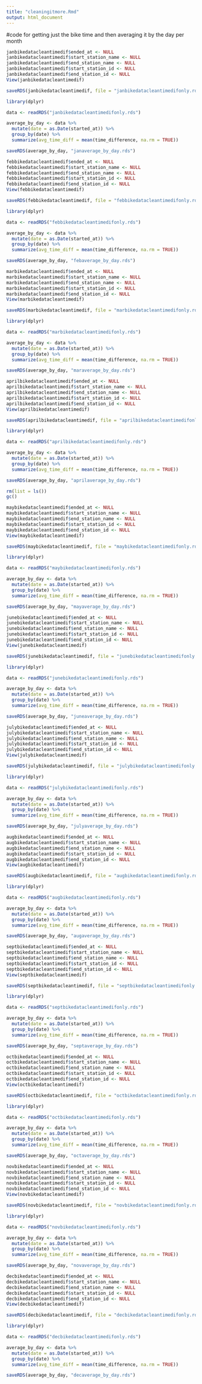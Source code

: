 ```yaml
---
title: "cleaningitmore.Rmd"
output: html_document
---
```


#code for getting just the bike time and then averaging it by the day per month
```r
janbikedatacleantimedif$ended_at <- NULL
janbikedatacleantimedif$start_station_name <- NULL
janbikedatacleantimedif$end_station_name <- NULL
janbikedatacleantimedif$start_station_id <- NULL
janbikedatacleantimedif$end_station_id <- NULL
View(janbikedatacleantimedif)

saveRDS(janbikedatacleantimedif, file = "janbikedatacleantimedifonly.rds")
```

```r
library(dplyr)

data <- readRDS("janbikedatacleantimedifonly.rds")  

average_by_day <- data %>%
  mutate(date = as.Date(started_at)) %>%   
  group_by(date) %>%                     
  summarize(avg_time_diff = mean(time_difference, na.rm = TRUE)) 

saveRDS(average_by_day, "janaverage_by_day.rds")
```


```r
febbikedatacleantimedif$ended_at <- NULL
febbikedatacleantimedif$start_station_name <- NULL
febbikedatacleantimedif$end_station_name <- NULL
febbikedatacleantimedif$start_station_id <- NULL
febbikedatacleantimedif$end_station_id <- NULL
View(febbikedatacleantimedif)

saveRDS(febbikedatacleantimedif, file = "febbikedatacleantimedifonly.rds")

```

```r
library(dplyr)

data <- readRDS("febbikedatacleantimedifonly.rds")  

average_by_day <- data %>%
  mutate(date = as.Date(started_at)) %>%   
  group_by(date) %>%                     
  summarize(avg_time_diff = mean(time_difference, na.rm = TRUE)) 

saveRDS(average_by_day, "febaverage_by_day.rds")
```

```r
marbikedatacleantimedif$ended_at <- NULL
marbikedatacleantimedif$start_station_name <- NULL
marbikedatacleantimedif$end_station_name <- NULL
marbikedatacleantimedif$start_station_id <- NULL
marbikedatacleantimedif$end_station_id <- NULL
View(marbikedatacleantimedif)

saveRDS(marbikedatacleantimedif, file = "marbikedatacleantimedifonly.rds")
```

```r
library(dplyr)

data <- readRDS("marbikedatacleantimedifonly.rds")  

average_by_day <- data %>%
  mutate(date = as.Date(started_at)) %>%   
  group_by(date) %>%                     
  summarize(avg_time_diff = mean(time_difference, na.rm = TRUE)) 

saveRDS(average_by_day, "maraverage_by_day.rds")
```

```r
aprilbikedatacleantimedif$ended_at <- NULL
aprilbikedatacleantimedif$start_station_name <- NULL
aprilbikedatacleantimedif$end_station_name <- NULL
aprilbikedatacleantimedif$start_station_id <- NULL
aprilbikedatacleantimedif$end_station_id <- NULL
View(aprilbikedatacleantimedif)

saveRDS(aprilbikedatacleantimedif, file = "aprilbikedatacleantimedifonly.rds")
```

```r
library(dplyr)

data <- readRDS("aprilbikedatacleantimedifonly.rds")  

average_by_day <- data %>%
  mutate(date = as.Date(started_at)) %>%   
  group_by(date) %>%                     
  summarize(avg_time_diff = mean(time_difference, na.rm = TRUE)) 

saveRDS(average_by_day, "aprilaverage_by_day.rds")
```

```r
rm(list = ls())  
gc()
```


```r
maybikedatacleantimedif$ended_at <- NULL
maybikedatacleantimedif$start_station_name <- NULL
maybikedatacleantimedif$end_station_name <- NULL
maybikedatacleantimedif$start_station_id <- NULL
maybikedatacleantimedif$end_station_id <- NULL
View(maybikedatacleantimedif)

saveRDS(maybikedatacleantimedif, file = "maybikedatacleantimedifonly.rds")
```

```r
library(dplyr)

data <- readRDS("maybikedatacleantimedifonly.rds")  

average_by_day <- data %>%
  mutate(date = as.Date(started_at)) %>%   
  group_by(date) %>%                     
  summarize(avg_time_diff = mean(time_difference, na.rm = TRUE)) 

saveRDS(average_by_day, "mayaverage_by_day.rds")
```

```r
junebikedatacleantimedif$ended_at <- NULL
junebikedatacleantimedif$start_station_name <- NULL
junebikedatacleantimedif$end_station_name <- NULL
junebikedatacleantimedif$start_station_id <- NULL
junebikedatacleantimedif$end_station_id <- NULL
View(junebikedatacleantimedif)

saveRDS(junebikedatacleantimedif, file = "junebikedatacleantimedifonly.rds")
```

```r
library(dplyr)

data <- readRDS("junebikedatacleantimedifonly.rds")  

average_by_day <- data %>%
  mutate(date = as.Date(started_at)) %>%   
  group_by(date) %>%                     
  summarize(avg_time_diff = mean(time_difference, na.rm = TRUE)) 

saveRDS(average_by_day, "juneaverage_by_day.rds")
```

```r
julybikedatacleantimedif$ended_at <- NULL
julybikedatacleantimedif$start_station_name <- NULL
julybikedatacleantimedif$end_station_name <- NULL
julybikedatacleantimedif$start_station_id <- NULL
julybikedatacleantimedif$end_station_id <- NULL
View(julybikedatacleantimedif)

saveRDS(julybikedatacleantimedif, file = "julybikedatacleantimedifonly.rds")
```

```r
library(dplyr)

data <- readRDS("julybikedatacleantimedifonly.rds")  

average_by_day <- data %>%
  mutate(date = as.Date(started_at)) %>%   
  group_by(date) %>%                     
  summarize(avg_time_diff = mean(time_difference, na.rm = TRUE)) 

saveRDS(average_by_day, "julyaverage_by_day.rds")
```

```r
augbikedatacleantimedif$ended_at <- NULL
augbikedatacleantimedif$start_station_name <- NULL
augbikedatacleantimedif$end_station_name <- NULL
augbikedatacleantimedif$start_station_id <- NULL
augbikedatacleantimedif$end_station_id <- NULL
View(augbikedatacleantimedif)

saveRDS(augbikedatacleantimedif, file = "augbikedatacleantimedifonly.rds")
```

```r
library(dplyr)

data <- readRDS("augbikedatacleantimedifonly.rds")  

average_by_day <- data %>%
  mutate(date = as.Date(started_at)) %>%   
  group_by(date) %>%                     
  summarize(avg_time_diff = mean(time_difference, na.rm = TRUE)) 

saveRDS(average_by_day, "augaverage_by_day.rds")
```

```r
septbikedatacleantimedif$ended_at <- NULL
septbikedatacleantimedif$start_station_name <- NULL
septbikedatacleantimedif$end_station_name <- NULL
septbikedatacleantimedif$start_station_id <- NULL
septbikedatacleantimedif$end_station_id <- NULL
View(septbikedatacleantimedif)

saveRDS(septbikedatacleantimedif, file = "septbikedatacleantimedifonly.rds")
```

```r
library(dplyr)

data <- readRDS("septbikedatacleantimedifonly.rds")  

average_by_day <- data %>%
  mutate(date = as.Date(started_at)) %>%   
  group_by(date) %>%                     
  summarize(avg_time_diff = mean(time_difference, na.rm = TRUE)) 

saveRDS(average_by_day, "septaverage_by_day.rds")
```


```r
octbikedatacleantimedif$ended_at <- NULL
octbikedatacleantimedif$start_station_name <- NULL
octbikedatacleantimedif$end_station_name <- NULL
octbikedatacleantimedif$start_station_id <- NULL
octbikedatacleantimedif$end_station_id <- NULL
View(octbikedatacleantimedif)

saveRDS(octbikedatacleantimedif, file = "octbikedatacleantimedifonly.rds")
```

```r
library(dplyr)

data <- readRDS("octbikedatacleantimedifonly.rds")  

average_by_day <- data %>%
  mutate(date = as.Date(started_at)) %>%   
  group_by(date) %>%                     
  summarize(avg_time_diff = mean(time_difference, na.rm = TRUE)) 

saveRDS(average_by_day, "octaverage_by_day.rds")
```

```r
novbikedatacleantimedif$ended_at <- NULL
novbikedatacleantimedif$start_station_name <- NULL
novbikedatacleantimedif$end_station_name <- NULL
novbikedatacleantimedif$start_station_id <- NULL
novbikedatacleantimedif$end_station_id <- NULL
View(novbikedatacleantimedif)

saveRDS(novbikedatacleantimedif, file = "novbikedatacleantimedifonly.rds")

```

```r
library(dplyr)

data <- readRDS("novbikedatacleantimedifonly.rds")  

average_by_day <- data %>%
  mutate(date = as.Date(started_at)) %>%   
  group_by(date) %>%                     
  summarize(avg_time_diff = mean(time_difference, na.rm = TRUE)) 

saveRDS(average_by_day, "novaverage_by_day.rds")
```

```r
decbikedatacleantimedif$ended_at <- NULL
decbikedatacleantimedif$start_station_name <- NULL
decbikedatacleantimedif$end_station_name <- NULL
decbikedatacleantimedif$start_station_id <- NULL
decbikedatacleantimedif$end_station_id <- NULL
View(decbikedatacleantimedif)

saveRDS(decbikedatacleantimedif, file = "decbikedatacleantimedifonly.rds")
```

```r
library(dplyr)

data <- readRDS("decbikedatacleantimedifonly.rds")  

average_by_day <- data %>%
  mutate(date = as.Date(started_at)) %>%   
  group_by(date) %>%                     
  summarize(avg_time_diff = mean(time_difference, na.rm = TRUE)) 

saveRDS(average_by_day, "decaverage_by_day.rds")
```

